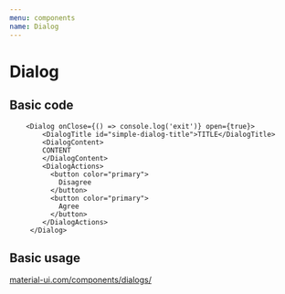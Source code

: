 ```yaml
---
menu: components
name: Dialog
---
```



# Dialog

<Props of={Dialog} />

## Basic code

```
    <Dialog onClose={() => console.log('exit')} open={true}>
        <DialogTitle id="simple-dialog-title">TITLE</DialogTitle>
        <DialogContent>
        CONTENT
        </DialogContent>
        <DialogActions>
          <button color="primary">
            Disagree
          </button>
          <button color="primary">
            Agree
          </button>
        </DialogActions>
     </Dialog>
```

## Basic usage

<Playground>
  <a href="https://material-ui.com/components/dialogs/#dialogs" target="_blank">material-ui.com/components/dialogs/</a>
  <br/>
    <Dialog onClose={() => console.log('exit')} open={true}>
        <DialogTitle id="simple-dialog-title">TITLE</DialogTitle>
        <DialogContent>
        CONTENT
        </DialogContent>
        <DialogActions>
          <button color="primary">
            Disagree
          </button>
          <button color="primary">
            Agree
          </button>
        </DialogActions>
     </Dialog>
</Playground>
